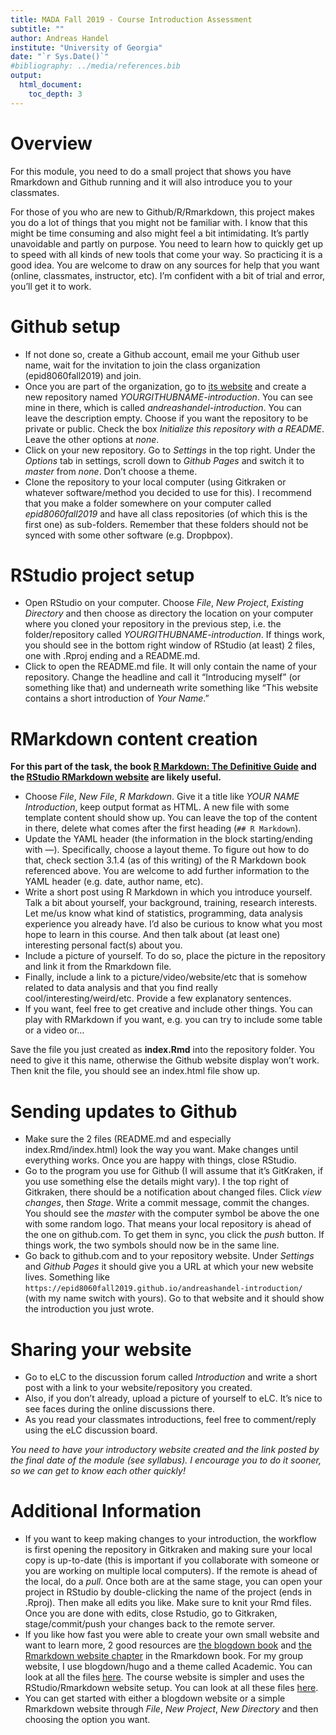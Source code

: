 ---
title: MADA Fall 2019 - Course Introduction Assessment 
subtitle: ""
author: Andreas Handel
institute: "University of Georgia"
date: "`r Sys.Date()`"
#bibliography: ../media/references.bib
output: 
  html_document:
    toc_depth: 3
---

# Overview

For this module, you need to do a small project that shows you have Rmarkdown and Github running and it will also introduce you to your classmates.

For those of you who are new to Github/R/Rmarkdown, this project makes you do a lot of things that you might not be familiar with. I know that this might be time consuming and also might feel a bit intimidating. It's partly unavoidable and partly on purpose. You need to learn how to quickly get up to speed with all kinds of new tools that come your way. So practicing it is a good idea. You are welcome to draw on any sources for help that you want (online, classmates, instructor, etc). I'm confident with a bit of trial and error, you'll get it to work.



# Github setup
* If not done so, create a Github account, email me your Github user name, wait for the invitation to join the class organization (epid8060fall2019) and join. 
* Once you are part of the organization, go to [its website](https://github.com/epid8060fall2019) and create a new repository named _YOURGITHUBNAME-introduction_. You can see mine in there, which is called _andreashandel-introduction_. You can leave the description empty. Choose if you want the repository to be private or public. Check the box _Initialize this repository with a README_. Leave the other options at _none_.
* Click on your new repository. Go to _Settings_ in the top right. Under the _Options_ tab in settings, scroll down to _Github Pages_ and switch it to _master_ from _none_. Don't choose a theme. 
* Clone the repository to your local computer (using Gitkraken or whatever software/method you decided to use for this). I recommend that you make a folder somewhere on your computer called _epid8060fall2019_ and have all class repositories (of which this is the first one) as sub-folders. Remember that these folders should not be synced with some other software (e.g. Dropbpox).

# RStudio project setup
* Open RStudio on your computer. Choose _File_, _New Project_, _Existing Directory_ and then choose as directory the location on your computer where you cloned your repository in the previous step, i.e. the folder/repository called _YOURGITHUBNAME-introduction_. If things work, you should see in the bottom right window of RStudio (at least) 2 files, one with .Rproj ending and a README.md. 
* Click to open the README.md file. It will only contain the name of your repository. Change the headline and call it "Introducing myself" (or something like that) and underneath write something like "This website contains a short introduction of _Your Name_."

# RMarkdown content creation
**For this part of the task, the book [R Markdown: The Definitive Guide](https://bookdown.org/yihui/rmarkdown/) and the [RStudio RMarkdown website](https://rmarkdown.rstudio.com/index.html) are likely useful.**

* Choose _File_, _New File_, _R Markdown_. Give it a title like _YOUR NAME Introduction_, keep output format as HTML. A new file with some template content should show up. You can leave the top of the content in there, delete what comes after the first heading (`## R Markdown`).
* Update the YAML header (the information in the block starting/ending with ---). Specifically, choose a layout theme. To figure out how to do that, check section 3.1.4 (as of this writing) of the R Markdown book referenced above. You are welcome to add further information to the YAML header (e.g. date, author name, etc).
* Write a short post using R Markdown in which you introduce yourself. Talk a bit about yourself, your background, training, research interests. Let me/us know what kind of statistics, programming, data analysis experience you already have. I'd also be curious to know what you most hope to learn in this course. And then talk about (at least one) interesting personal fact(s) about you.
* Include a picture of yourself. To do so, place the picture in the repository and link it from the Rmarkdown file.
* Finally, include a link to a picture/video/website/etc that is somehow related to data analysis and that you find really cool/interesting/weird/etc. Provide a few explanatory sentences.
* If you want, feel free to get creative and include other things. You can play with RMarkdown if you want, e.g. you can try to include some table or a video or...

Save the file you just created as **index.Rmd** into the repository folder. You need to give it this name, otherwise the Github website display won't work. Then knit the file, you should see an index.html file show up.

# Sending updates to Github
* Make sure the 2 files (README.md and especially index.Rmd/index.html) look the way you want. Make changes until everything works. Once you are happy with things, close RStudio. 
* Go to the program you use for Github (I will assume that it's GitKraken, if you use something else the details might vary). I the top right of Gitkraken, there should be a notification about changed files. Click _view changes_, then _Stage_. Write a commit message, commit the changes. You should see the _master_ with the computer symbol be above the one with some random logo. That means your local repository is ahead of the one on github.com. To get them in sync, you click the _push_ button. If things work, the two symbols should now be in the same line.
* Go back to github.com and to your repository website. Under _Settings_ and _Github Pages_ it should give you a URL at which your new website lives. Something like `https://epid8060fall2019.github.io/andreashandel-introduction/` (with my name switch with yours). Go to that website and it should show the introduction you just wrote.

# Sharing your website
* Go to eLC to the discussion forum called _Introduction_ and write a short post with a link to your website/repository you created.
* Also, if you don't already, upload a picture of yourself to eLC. It's nice to see faces during the online discussions there.
* As you read your classmates introductions, feel free to comment/reply using the eLC discussion board.

_You need to have your introductory website created and the link posted by the final date of the module (see syllabus). I encourage you to do it sooner, so we can get to know each other quickly!_

# Additional Information
* If you want to keep making changes to your introduction, the workflow is first opening the repository in Gitkraken and making sure your local copy is up-to-date (this is important if you collaborate with someone or you are working on multiple local computers). If the remote is ahead of the local, do a _pull_. Once both are at the same stage, you can open your project in RStudio by double-clicking the name of the project (ends in .Rproj). Then make all edits you like. Make sure to knit your Rmd files. Once you are done with edits, close Rstudio, go to Gitkraken, stage/commit/push your changes back to the remote server.
* If you like how fast you were able to create your own small website and want to learn more, 2 good resources are [the blogdown book](https://bookdown.org/yihui/blogdown/) and [the Rmarkdown website chapter](https://bookdown.org/yihui/rmarkdown/rmarkdown-site.html) in the Rmarkdown book. For my group website, I use blogdown/hugo and a theme called Academic. You can look at all the files [here](https://github.com/ahgroup/ahgroupwebsite). The course website is simpler and uses the RStudio/Rmarkdown website setup. You can look at all these files [here](https://github.com/andreashandel/MADAcourse).
* You can get started with either a blogdown website or a simple Rmarkdown website through _File_, _New Project_, _New Directory_ and then choosing the option you want.



